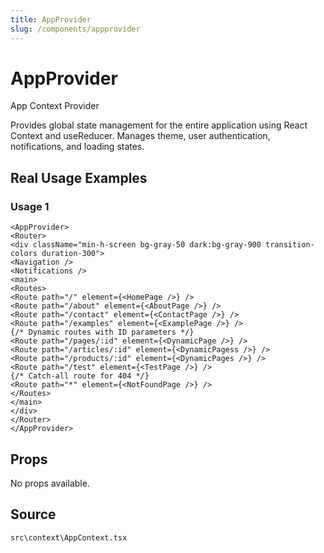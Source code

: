 ```yaml
---
title: AppProvider
slug: /components/appprovider
---
```


# AppProvider

App Context Provider

Provides global state management for the entire application using React Context and useReducer.
Manages theme, user authentication, notifications, and loading states.

## Real Usage Examples

### Usage 1

```tsx
<AppProvider>
<Router>
<div className="min-h-screen bg-gray-50 dark:bg-gray-900 transition-colors duration-300">
<Navigation />
<Notifications />
<main>
<Routes>
<Route path="/" element={<HomePage />} />
<Route path="/about" element={<AboutPage />} />
<Route path="/contact" element={<ContactPage />} />
<Route path="/examples" element={<ExamplePage />} />
{/* Dynamic routes with ID parameters */}
<Route path="/pages/:id" element={<DynamicPage />} />
<Route path="/articles/:id" element={<DynamicPagess />} />
<Route path="/products/:id" element={<DynamicPages />} />
<Route path="/test" element={<TestPage />} />
{/* Catch-all route for 404 */}
<Route path="*" element={<NotFoundPage />} />
</Routes>
</main>
</div>
</Router>
</AppProvider>
```

## Props

No props available.

## Source
`src\context\AppContext.tsx`